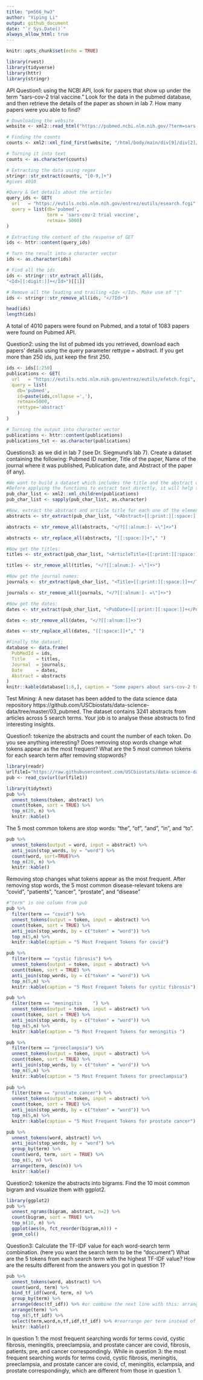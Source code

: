 ```yaml
---
title: "pm566_hw3" 
author: "Yiping Li"
output: github_document
date: "`r Sys.Date()`" 
always_allow_html: true
---
```

```r
knitr::opts_chunk$set(echo = TRUE)
```


```r
library(rvest)
library(tidyverse)
library(httr)
library(stringr)
```

API
Question1: using the NCBI API, look for papers that show up under the term "sars-cov-2 trial vaccine." Look for the data in the pubmed database, and then retrieve the details of the paper as shown in lab 7. How many papers were you able to find?
```r
# Downloading the website
website <- xml2::read_html("https://pubmed.ncbi.nlm.nih.gov/?term=sars-cov-2+trial+vaccine")

# Finding the counts
counts <- xml2::xml_find_first(website, "/html/body/main/div[9]/div[2]/div[2]/div[1]/div[1]")

# Turning it into text
counts <- as.character(counts)

# Extracting the data using regex
stringr::str_extract(counts, "[0-9,]+")
#gives 4010

#Query & Get details about the articles
query_ids <- GET(
  url   = "https://eutils.ncbi.nlm.nih.gov/entrez/eutils/esearch.fcgi",
  query = list(db='pubmed',
               term = 'sars-cov-2 trial vaccine',
               retmax= 5000)
)

# Extracting the content of the response of GET
ids <- httr::content(query_ids)

# Turn the result into a character vector
ids <- as.character(ids)

# Find all the ids 
ids <- stringr::str_extract_all(ids, 
"<Id>[[:digit:]]+</Id>")[[1]]

# Remove all the leading and trailing <Id> </Id>. Make use of "|"
ids <- stringr::str_remove_all(ids, "</?Id>")

head(ids)
length(ids)
```

A total of 4010 papers were found on Pubmed, and a total of 1083 papers were found on Pubmed API. 

Question2: using the list of pubmed ids you retrieved, download each papers’ details using the query parameter rettype = abstract. If you get more than 250 ids, just keep the first 250.
```r
ids <- ids[1:250]
publications <- GET(
  url   = "https://eutils.ncbi.nlm.nih.gov/entrez/eutils/efetch.fcgi",
  query = list(
    db='pubmed',
    id=paste(ids,collapse =','),
    retmax=5000,
    rettype='abstract'
    )
)

# Turning the output into character vector
publications <- httr::content(publications)
publications_txt <- as.character(publications)
```

Questions3: as we did in lab 7 (see Dr. Siegmund's lab 7). Create a dataset containing the following:
Pubmed ID number,
Title of the paper,
Name of the journal where it was published,
Publication date, and
Abstract of the paper (if any).
```r
#We want to build a dataset which includes the title and the abstract of the paper. The title of all records is enclosed by the HTML tag ArticleTitle, and the abstract by Abstract.
#Before applying the functions to extract text directly, it will help to process the XML a bit. We will use the xml2::xml_children() function to keep one element per id. This way, if a paper is missing the abstract, or something else, we will be able to properly match PUBMED IDS with their corresponding records.
pub_char_list <- xml2::xml_children(publications)
pub_char_list <- sapply(pub_char_list, as.character)

#Now, extract the abstract and article title for each one of the elements of pub_char_list. You can either use sapply() as we just did, or simply take advantage of vectorization of stringr::str_extract
abstracts <- str_extract(pub_char_list, "<Abstract>[[:print:][:space:]]+</Abstract>")

abstracts <- str_remove_all(abstracts, "</?[[:alnum:]- =\"]+>") 

abstracts <- str_replace_all(abstracts, "[[:space:]]+"," ")

#Now get the titles:
titles <- str_extract(pub_char_list, "<ArticleTitle>[[:print:][:space:]]+</ArticleTitle>")

titles <- str_remove_all(titles, "</?[[:alnum:]- =\"]+>")

#Now get the journal names:
journals <- str_extract(pub_char_list, "<Title>[[:print:][:space:]]+</Title>")

journals <- str_remove_all(journals, "</?[[:alnum:]- =\"]+>")

#Now get the dates:
dates <- str_extract(pub_char_list, "<PubDate>[[:print:][:space:]]+</PubDate>")

dates <- str_remove_all(dates, "</?[[:alnum:]]+>")

dates <- str_replace_all(dates, "[[:space:]]+"," ")

#Finally the dataset:
database <- data.frame(
  PubMedId = ids,
  Title    = titles,
  Journal  = journals,
  Date     = dates,
  Abstract = abstracts
)
knitr::kable(database[1:8,], caption = "Some papers about sars-cov-2 trial vaccine")
```

Test Mining: 
A new dataset has been added to the data science data repository https://github.com/USCbiostats/data-science-data/tree/master/03_pubmed. The dataset contains 3241 abstracts from articles across 5 search terms. Your job is to analyse these abstracts to find interesting insights.

Question1: tokenize the abstracts and count the number of each token. Do you see anything interesting? Does removing stop words change what tokens appear as the most frequent? What are the 5 most common tokens for each search term after removing stopwords?
```r
library(readr)
urlfile1="https://raw.githubusercontent.com/USCbiostats/data-science-data/master/03_pubmed/pubmed.csv"
pub <- read_csv(url(urlfile1))
```

```r
library(tidytext)
pub %>%
  unnest_tokens(token, abstract) %>%
  count(token, sort = TRUE) %>%
  top_n(20, n) %>%
  knitr::kable()
```

The 5 most common tokens are stop words: "the", "of", "and", "in", and "to". 

```r
pub %>%
  unnest_tokens(output = word, input = abstract) %>%
  anti_join(stop_words, by = "word") %>%
  count(word, sort=TRUE)%>%
  top_n(20, n) %>%
  knitr::kable()
```

Removing stop changes what tokens appear as the most frequent. After removing stop words, the 5 most common disease-relevant tokens are "covid", "patients", "cancer", "prostate", and "disease"

```r
#"term" is one column from pub
pub %>%
  filter(term == "covid") %>%
  unnest_tokens(output = token, input = abstract) %>%
  count(token, sort = TRUE) %>%
  anti_join(stop_words, by = c("token" = "word")) %>%
  top_n(5,n) %>%
  knitr::kable(caption = "5 Most Frequent Tokens for covid")

pub %>%
  filter(term == "cystic fibrosis") %>%
  unnest_tokens(output = token, input = abstract) %>%
  count(token, sort = TRUE) %>%
  anti_join(stop_words, by = c("token" = "word")) %>%
  top_n(5,n) %>%
  knitr::kable(caption = "5 Most Frequent Tokens for cystic fibrosis")

pub %>%
  filter(term == "meningitis	") %>%
  unnest_tokens(output = token, input = abstract) %>%
  count(token, sort = TRUE) %>%
  anti_join(stop_words, by = c("token" = "word")) %>%
  top_n(5,n) %>%
  knitr::kable(caption = "5 Most Frequent Tokens for meningitis	")

pub %>%
  filter(term == "preeclampsia") %>%
  unnest_tokens(output = token, input = abstract) %>%
  count(token, sort = TRUE) %>%
  anti_join(stop_words, by = c("token" = "word")) %>%
  top_n(5,n) %>%
  knitr::kable(caption = "5 Most Frequent Tokens for preeclampsia")
    
pub %>%
  filter(term == "prostate cancer") %>%
  unnest_tokens(output = token, input = abstract) %>%
  count(token, sort = TRUE) %>%
  anti_join(stop_words, by = c("token" = "word")) %>%
  top_n(5,n) %>%
  knitr::kable(caption = "5 Most Frequent Tokens for prostate cancer")
```

```r
pub %>%
  unnest_tokens(word, abstract) %>%
  anti_join(stop_words, by = "word") %>%
  group_by(term) %>% 
  count(word, term, sort = TRUE) %>%
  top_n(5, n) %>%
  arrange(term, desc(n)) %>%
  knitr::kable()
```

Question2: tokenize the abstracts into bigrams. Find the 10 most common bigram and visualize them with ggplot2.
```r
library(ggplot2)
pub %>%
  unnest_ngrams(bigram, abstract, n=2) %>%
  count(bigram, sort = TRUE) %>%
  top_n(10, n) %>%
  ggplot(aes(n, fct_reorder(bigram,n))) +
  geom_col()
```

Question3: Calculate the TF-IDF value for each word-search term combination. (here you want the search term to be the “document”) What are the 5 tokens from each search term with the highest TF-IDF value? How are the results different from the answers you got in question 1?
```r
pub %>%
  unnest_tokens(word, abstract) %>%
  count(word, term) %>%
  bind_tf_idf(word, term, n) %>%
  group_by(term) %>%
  arrange(desc(tf_idf)) %>% #or combine the next line with this: arrange(desc(tf_idf), .by_group=TRUE)
  arrange(term) %>%
  top_n(5,tf_idf) %>%
  select(term,word,n,tf,idf,tf_idf) %>% #rearrange per term instead of word
  knitr::kable()
```

In question 1: the most frequent searching words for terms covid, cystic fibrosis, meningitis, preeclampsia, and prostate cancer are covid, fibrosis, patients, pre, and cancer correspondingly. While in question 3: the most frequent searching words for terms covid, cystic fibrosis, meningitis, preeclampsia, and prostate cancer are covid, cf, meningitis, eclampsia, and prostate correspondingly, which are different from those in question 1. 
